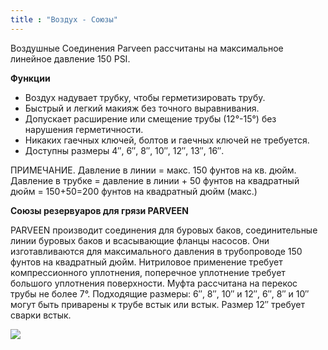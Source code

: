 ```yaml
---
title : "Воздух - Союзы"
---
```


Воздушные Соединения Parveen рассчитаны на максимальное линейное давление 150 PSI.

**Функции**

*   Воздух надувает трубку, чтобы герметизировать трубу.
*   Быстрый и легкий макияж без точного выравнивания.
*   Допускает расширение или смещение трубы (12°-15°) без нарушения герметичности.
*   Никаких гаечных ключей, болтов и гаечных ключей не требуется.
*   Доступны размеры 4″, 6″, 8″, 10″, 12″, 13″, 16″.

ПРИМЕЧАНИЕ. Давление в линии = макс. 150 фунтов на кв. дюйм. Давление в трубке = давление в линии + 50 фунтов на квадратный дюйм = 150+50=200 фунтов на квадратный дюйм (макс.)

**Союзы резервуаров для грязи PARVEEN**

PARVEEN производит соединения для буровых баков, соединительные линии буровых баков и всасывающие фланцы насосов. Они изготавливаются для максимального давления в трубопроводе 150 фунтов на квадратный дюйм. Нитриловое применение требует компрессионного уплотнения, поперечное уплотнение требует большого уплотнения поверхности. Муфта рассчитана на перекос трубы не более 7°. Подходящие размеры: 6″, 8″, 10″ и 12″, 6″, 8″ и 10″ могут быть приварены к трубе встык или встык. Размер 12″ требует сварки встык.

<img src="./air-unions.png" />